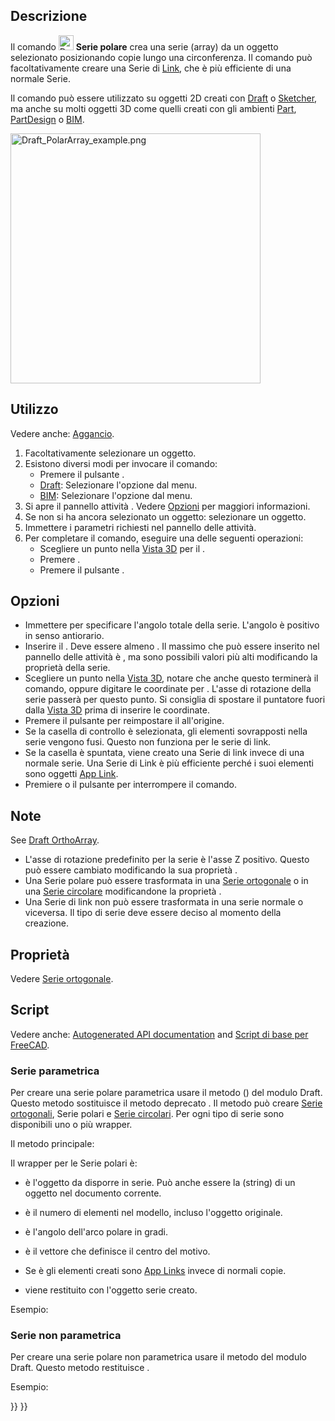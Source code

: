 <languages/>

{{Docnav/it
|[[Draft_OrthoArray/it|Serie ortogonale]]
|[[Draft_CircularArray/it|Serie circolare]]
|[[Draft_Workbench/it|Draft]]
|IconL=Draft_OrthoArray.svg
|IconR=Draft_CircularArray.svg
|IconC=Workbench_Draft.svg
}}

{{GuiCommand/it
|Name=Draft PolarArray
|Name/it=Draft Serie polare
|MenuLocation=Modifiche → Strumenti serie → Serie polare<br>Modifiche → Serie polare
|Workbenches=[[Draft_Workbench/it|Draft]], [[BIM_Workbench/it|BIM]]
|Version=0.19
|SeeAlso=[[Draft_OrthoArray/it|Draft Serie ortogonale]], [[Draft_CircularArray/it|Draft Serie circolare]], [[Draft_PathArray/it|Draft Serie su tracciato]], [[Draft_PathLinkArray/it|Draft Serie di link su tracciato]], [[Draft_PointArray/it|Draft Serie su punti]], [[Draft_PointLinkArray/it|Draft Serie di link su punti]]
}}

<span id="Description"></span>
==Descrizione==

Il comando [[Image:Draft_PolarArray.svg|24px]] '''Serie polare''' crea una serie (array) da un oggetto selezionato posizionando copie lungo una circonferenza. Il comando può facoltativamente creare una Serie di [[App_Link|Link]], che è più efficiente di una normale Serie.

Il comando può essere utilizzato su oggetti 2D creati con [[Draft_Workbench/it|Draft]] o [[Sketcher_Workbench/it|Sketcher]], ma anche su molti oggetti 3D come quelli creati con gli ambienti [[Part_Workbench/it|Part]], [[PartDesign_Workbench/it|PartDesign]] o [[BIM_Workbench/it|BIM]].

[[Image:Draft_PolarArray_example.png|400px]]
{{Caption|Serie polare}}

<span id="Usage"></span>
==Utilizzo==

Vedere anche: [[Draft_Snap/it|Aggancio]].

# Facoltativamente selezionare un oggetto.
# Esistono diversi modi per invocare il comando:
#* Premere il pulsante {{Button|[[Image:Draft_PolarArray.svg|16px]] [[Draft_PolarArray/it|Serie polare]]}}.
#* [[Draft_Workbench/it|Draft]]:  Selezionare l'opzione {{MenuCommand|Modifiche → Strumenti serie → [[Image:Draft_PolarArray.svg|16px]] Serie polare}} dal menu.
#* [[BIM_Workbench/it|BIM]]: Selezionare l'opzione {{MenuCommand|Modifica → [[Image:Draft_PolarArray.svg|16px]] Serie polare}} dal menu.
# Si apre il pannello attività {{MenuCommand|Serie polare}}. Vedere [[#Opzioni|Opzioni]] per maggiori informazioni.
# Se non si ha ancora selezionato un oggetto: selezionare un oggetto.
# Immettere i parametri richiesti nel pannello delle attività.
# Per completare il comando, eseguire una delle seguenti operazioni:
#* Scegliere un punto nella [[3D_view/it|Vista 3D]] per il {{MenuCommand|Centro di rotazione}}.
#* Premere {{KEY|Enter}}.
#* Premere il pulsante {{Button|OK}}.

<span id="Options"></span>
== Opzioni ==

<div class="mw-translate-fuzzy">
* Immettere {{MenuCommand|Angolo polare}} per specificare l'angolo totale della serie. L'angolo è positivo in senso antiorario.
* Inserire il {{MenuCommand|Numero di elementi}}. Deve essere almeno {{Value|2}}. Il massimo che può essere inserito nel pannello delle attività è {{Value|99}}, ma sono possibili valori più alti modificando la proprietà {{PropertyData|Number Polar}} della serie.
* Scegliere un punto nella [[3D_view/it|Vista 3D]], notare che anche questo terminerà il comando, oppure digitare le coordinate per {{MenuCommand|Centro di rotazione}}. L'asse di rotazione della serie passerà per questo punto. Si consiglia di spostare il puntatore fuori dalla [[3D_view/it|Vista 3D]] prima di inserire le coordinate.
* Premere il pulsante {{MenuCommand|Resetta il punto}} per reimpostare il {{MenuCommand|Centro di rotazione}} all'origine.
* Se la casella di controllo {{MenuCommand|Fuse}} è selezionata, gli elementi sovrapposti nella serie vengono fusi. Questo non funziona per le serie di link.
* Se la casella {{MenuCommand|Serie di link}} è spuntata, viene creato una Serie di link invece di una normale serie. Una Serie di Link è più efficiente perché i suoi elementi sono oggetti [[App_Link/it|App Link]].
* Premiere {{KEY|Esc}} o il pulsante {{Button|Annulla}} per interrompere il comando.
</div>

<span id="Notes"></span>
==Note==

See [[Draft_OrthoArray#Notes|Draft OrthoArray]].

<div class="mw-translate-fuzzy">
* L'asse di rotazione predefinito per la serie è l'asse Z positivo. Questo può essere cambiato modificando la sua proprietà {{PropertyData|Axis}}.
* Una Serie polare può essere trasformata in una [[Draft_OrthoArray/it|Serie ortogonale]] o in una [[Draft_CircularArray/it|Serie circolare]] modificandone la proprietà {{PropertyData|Array Type}}.
* Una Serie di link non può essere trasformata in una serie normale o viceversa. Il tipo di serie deve essere deciso al momento della creazione.
</div>

<span id="Properties"></span>
== Proprietà ==

Vedere [[Draft_OrthoArray/it#Propertà|Serie ortogonale]].

<span id="Scripting"></span>
== Script ==

Vedere anche: [https://freecad.github.io/SourceDoc/ Autogenerated API documentation] and [[FreeCAD_Scripting_Basics/it|Script di base per FreeCAD]].

<span id="Parametric_array"></span>
===Serie parametrica===

Per creare una serie polare parametrica usare il metodo {{incode|make_array}} ({{Version/it|0.19}}) del modulo Draft. Questo metodo sostituisce il metodo deprecato {{incode|makeArray}}. Il metodo {{incode|make_array}} può creare [[Draft_OrthoArray/it|Serie ortogonali]], Serie polari e [[Draft_CircularArray/it|Serie circolari]]. Per ogni tipo di serie sono disponibili uno o più wrapper.

Il metodo principale:

{{Code|code=
array = make_array(base_object, arg1, arg2, arg3, arg4=None, arg5=None, arg6=None, use_link=True)
}}

Il wrapper per le Serie polari è:

{{Code|code=
array = make_polar_array(base_object,
                         number=5, angle=360, center=App.Vector(0, 0, 0),
                         use_link=True)
}}

* {{incode|base_object}} è l'oggetto da disporre in serie. Può anche essere la {{incode|Label}} (string) di un oggetto nel documento corrente.
* {{incode|number}} è il numero di elementi nel modello, incluso l'oggetto originale.
* {{incode|angle}} è l'angolo dell'arco polare in gradi.
* {{incode|center}} è il vettore che definisce il centro del motivo.
* Se {{incode|use_link}} è {{incode|True}} gli elementi creati sono [[App_Link/it|App Links]] invece di normali copie.
* {{incode|array}} viene restituito con l'oggetto serie creato.

Esempio:

{{Code|code=
import FreeCAD as App
import Draft

doc = App.newDocument()

tri = Draft.make_polygon(3, 600)
center = App.Vector(-1600, 0, 0)

array = Draft.make_polar_array(tri, 8, 270, center)
doc.recompute()
}}

<span id="Non-parametric_array"></span>
===Serie non parametrica===

Per creare una serie polare non parametrica usare il metodo {{incode|array}} del modulo Draft. Questo metodo restituisce {{incode|None}}.

{{Code|code=
array(objectslist, center, angle, number)
}}

Esempio:

{{Code|code=
import FreeCAD as App
import Draft

doc = App.newDocument()

tri = Draft.make_polygon(3, 600)
center = App.Vector(-1600, 0, 0)

Draft.array(tri, center, 270, 8)
doc.recompute()
}}


{{Docnav/it
|[[Draft_OrthoArray/it|Serie ortogonale]]
|[[Draft_CircularArray/it|Serie circolare]]
|[[Draft_Workbench/it|Draft]]
|IconL=Draft_OrthoArray.svg
|IconR=Draft_CircularArray.svg
|IconC=Workbench_Draft.svg
}}

{{Draft Tools navi{{#translation:}}}}
{{Userdocnavi{{#translation:}}}}